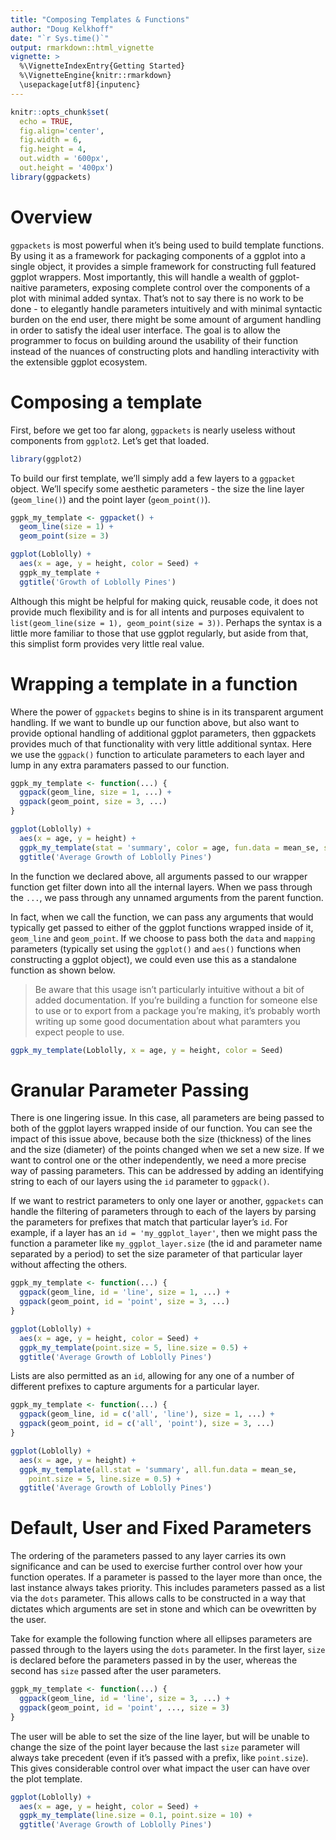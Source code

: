 ```yaml
--- 
title: "Composing Templates & Functions" 
author: "Doug Kelkhoff" 
date: "`r Sys.time()`"
output: rmarkdown::html_vignette
vignette: >
  %\VignetteIndexEntry{Getting Started}
  %\VignetteEngine{knitr::rmarkdown}
  \usepackage[utf8]{inputenc}
---
```


```r
knitr::opts_chunk$set(
  echo = TRUE, 
  fig.align='center', 
  fig.width = 6,
  fig.height = 4,
  out.width = '600px', 
  out.height = '400px') 
library(ggpackets)
```

# Overview

`ggpackets` is most powerful when it's being used to build template functions. 
By using it as a framework for packaging components of a ggplot into a single 
object, it provides a simple framework for constructing full featured ggplot
wrappers. Most importantly, this will handle a wealth of ggplot-naitive
parameters, exposing complete control over the components of a plot with minimal
added syntax. That's not to say there is no work to be done - to elegantly
handle parameters intuitively and with minimal syntactic burden on the end user,
there might be some amount of argument handling in order to satisfy the ideal
user interface. The goal is to allow the programmer to focus on building around
the usability of their function instead of the nuances of constructing plots and handling interactivity with the extensible ggplot ecosystem.

# Composing a template

First, before we get too far along, `ggpackets` is nearly useless without
components from `ggplot2`. Let's get that loaded.

```r
library(ggplot2)
```

To build our first template, we'll simply add a few layers to a `ggpacket` 
object. We'll specify some aesthetic parameters - the size the line layer (`geom_line()`) and the point layer (`geom_point()`).

```r
ggpk_my_template <- ggpacket() + 
  geom_line(size = 1) + 
  geom_point(size = 3)
```

```r
ggplot(Loblolly) + 
  aes(x = age, y = height, color = Seed) + 
  ggpk_my_template + 
  ggtitle('Growth of Loblolly Pines')
```

Although this might be helpful for making quick, reusable code, it does not 
provide much flexibility and is for all intents and purposes equivalent to 
`list(geom_line(size = 1), geom_point(size = 3))`. Perhaps the syntax is a
little more familiar to those that use ggplot regularly, but aside from that,
this simplist form provides very little real value.

# Wrapping a template in a function

Where the power of `ggpackets` begins to shine is in its transparent argument 
handling. If we want to bundle up our function above, but also want to provide 
optional handling of additional ggplot parameters, then ggpackets provides much 
of that functionality with very little additional syntax. Here we use the
`ggpack()` function to articulate parameters to each layer and lump in any extra
paramaters passed to our function.

```r
ggpk_my_template <- function(...) {
  ggpack(geom_line, size = 1, ...) +
  ggpack(geom_point, size = 3, ...)
}
```

```r
ggplot(Loblolly) + 
  aes(x = age, y = height) + 
  ggpk_my_template(stat = 'summary', color = age, fun.data = mean_se, size = 5, alpha = 0.5) + 
  ggtitle('Average Growth of Loblolly Pines')
```

In the function we declared above, all arguments passed to our wrapper function
get filter down into all the internal layers. When we pass through the `...`, we
pass through any unnamed arguments from the parent function.

In fact, when we call the function, we can pass any arguments that would
typically get passed to either of the ggplot functions wrapped inside of it,
`geom_line` and `geom_point`. If we choose to pass both the `data` and `mapping`
parameters (typically set using the `ggplot()` and `aes()` functions when
constructing a ggplot object), we could even use this as a standalone function
as shown below.

> Be aware that this usage isn't particularly intuitive without a bit of added
documentation. If you're building a function for someone else to use or to
export from a package you're making, it's probably worth writing up some good
documentation about what paramters you expect people to use.

```r
ggpk_my_template(Loblolly, x = age, y = height, color = Seed)
```


# Granular Parameter Passing

There is one lingering issue. In this case, all parameters are being passed to 
both of the ggplot layers wrapped inside of our function. You can see the impact
of this issue above, because both the size (thickness) of the lines and the size
(diameter) of the points changed when we set a new size. If we want to control 
one or the other independently, we need a more precise way of passing
parameters. This can be addressed by adding an identifying string to each of our
layers using the `id` parameter to `ggpack()`.

If we want to restrict parameters to only one layer or another, `ggpackets` can 
handle the filtering of parameters through to each of the layers by parsing the
parameters for prefixes that match that particular layer's `id`. For example, if
a layer has an `id = 'my_ggplot_layer'`, then we might pass the function a
parameter like `my_ggplot_layer.size` (the id and parameter name separated by a
period) to set the size parameter of that particular layer without affecting the
others.

```r
ggpk_my_template <- function(...) {
  ggpack(geom_line, id = 'line', size = 1, ...) + 
  ggpack(geom_point, id = 'point', size = 3, ...)
}
```

```r
ggplot(Loblolly) + 
  aes(x = age, y = height, color = Seed) + 
  ggpk_my_template(point.size = 5, line.size = 0.5) + 
  ggtitle('Average Growth of Loblolly Pines')
```

Lists are also permitted as an `id`, allowing for any one of a number of
different prefixes to capture arguments for a particular layer.

```r
ggpk_my_template <- function(...) {
  ggpack(geom_line, id = c('all', 'line'), size = 1, ...) + 
  ggpack(geom_point, id = c('all', 'point'), size = 3, ...)
}
```

```r
ggplot(Loblolly) + 
  aes(x = age, y = height) + 
  ggpk_my_template(all.stat = 'summary', all.fun.data = mean_se,
    point.size = 5, line.size = 0.5) + 
  ggtitle('Average Growth of Loblolly Pines')
```

# Default, User and Fixed Parameters

The ordering of the parameters passed to any layer carries its own significance
and can be used to exercise further control over how your function operates. If
a parameter is passed to the layer more than once, the last instance always
takes priority. This includes parameters passed as a list via the `dots`
parameter. This allows calls to be constructed in a way that dictates which
arguments are set in stone and which can be ovewritten by the user.

Take for example the following function where all ellipses parameters are passed
through to the layers using the `dots` parameter. In the first layer, `size` is
declared before the parameters passed in by the user, whereas the second has
`size` passed after the user parameters.

```r
ggpk_my_template <- function(...) {
  ggpack(geom_line, id = 'line', size = 3, ...) + 
  ggpack(geom_point, id = 'point', ..., size = 3)
}
```

The user will be able to set the size of the line layer, but will be unable to 
change the size of the point layer because the last `size` parameter will always
take precedent (even if it's passed with a prefix, like `point.size`). This
gives considerable control over what impact the user can have over the plot
template.

```r
ggplot(Loblolly) + 
  aes(x = age, y = height, color = Seed) + 
  ggpk_my_template(line.size = 0.1, point.size = 10) + 
  ggtitle('Average Growth of Loblolly Pines')
```